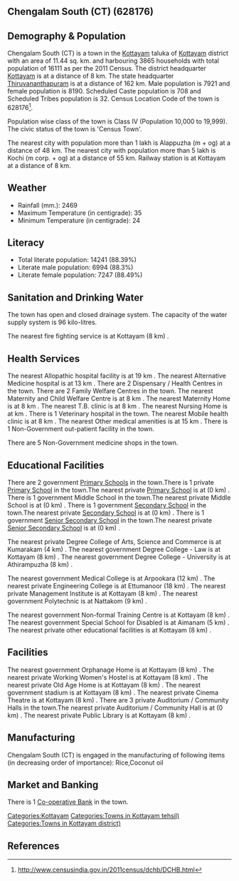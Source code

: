 {{Infobox settlement
| name=Chengalam South (CT)
| native_name=
| native_name_lang=
| other_name=
| nickname=
| settlement_type=Town
| image_skyline=
| image_alt=
| image_caption=
| pushpin_map=India Kerala
| pushpin_label_position=right
| pushpin_map_alt=
| pushpin_map_caption=Location in Kerala, India
| latd=
| latm=
| lats=
| latNS=
| longd=
| longm=
| longs=
| longEW=
| coordinates_display=inline,title
| subdivision_type=Country
| subdivision_name={{flag|India}}
| subdivision_type1=[[States and territories of India|State]]
| subdivision_name1=Kerala 
| subdivision_type2=[[List of districts of India|District]]
| subdivision_name2=Kottayam
| subdivision_type3=Tahsil
| subdivision_name3=Kottayam
| website=
| established_title=<!-- Established -->
| established_date=
| founder=
| named_for=
| government_type=
| governing_body=
| unit_pref=Metric
| area_footnotes=
| area_rank=
| area_total_km2=11.44
| elevation_footnotes=
| elevation_m=
| population_total=16111
| population_as_of=2011
| population_rank=
| population_density_km2=1408
| population_demonym=
| population_footnotes=
| demographics_type1=Languages=
| demographics1_title1=Official=
| demographics1_info1=[[Malayalam language|Malayalam]]
| timezone1=[[Indian Standard Time|IST]]
| utc_offset1==+5:30
| postal_code_type=[[Postal Index Number|PIN]]
| postal_code=
| area_code_type=Telephone code
| area_code=
| registration_plate=
| blank1_name_sec1=Nearest city
| blank1_info_sec1=[[Alappuzha (m + og)]]
| blank2_name_sec1=[[Human sex ratio|Sex ratio]]
| blank2_info_sec1=1033
| blank3_name_sec1=Literacy
| blank3_info_sec1=88.39%
| blank1_name_sec2=[[2011 Census of India|2011 census]] code
| blank1_info_sec2=628176
| footnotes=
}}

== Chengalam South (CT) (628176) ==

== Demography & Population ==

Chengalam South (CT) is a town in the [[Kottayam]] taluka of [[Kottayam]] district with an area of 11.44 sq. km. and harbouring 3865 households with total population of 16111 as per the 2011 Census. The district headquarter [[Kottayam]] is at a distance of 8 km. The state headquarter [[Thiruvananthapuram]] is at a distance of 162 km. Male population is 7921 and female population is 8190. Scheduled Caste population is 708 and Scheduled Tribes population is 32. Census Location Code of the town is 628176<ref>http://www.censusindia.gov.in/2011census/dchb/DCHB.html</ref>.

Population wise class of the town is Class IV (Population 10,000 to 19,999).
The civic status of the town is 'Census Town'.

The nearest city with population more than 1 lakh is Alappuzha (m + og) at a distance of 48 km. The nearest city with population more than 5 lakh is Kochi (m corp. + og)  at a distance of 55 km. Railway station is at Kottayam at a distance of 8 km.


== Weather ==  
* Rainfall (mm.): 2469 
* Maximum Temperature (in centigrade): 35
* Minimum Temperature (in centigrade): 24


== Literacy ==  
* Total literate population: 14241 (88.39%)
* Literate male population: 6994 (88.3%)
* Literate female population: 7247 (88.49%)


== Sanitation and Drinking Water ==  
The town has open and closed drainage system.
The capacity of the water supply system is 96 kilo-litres.

The nearest fire fighting service is at Kottayam (8 km) .


== Health Services ==
The nearest Allopathic hospital facility is at 19 km .
The nearest Alternative Medicine hospital is at 13 km .
There are 2 Dispensary / Health Centres in the town.
There are 2 Family Welfare Centres in the town.
The nearest Maternity and Child Welfare Centre is at 8 km .
The nearest Maternity Home is at 8 km .
The nearest T.B. clinic is at 8 km .
The nearest Nursing Home is at  km .
There is 1 Veterinary hospital in the town.
The nearest Mobile health clinic is at 8 km .
The nearest Other medical amenities is at 15 km .
There is 1 Non-Government out-patient facility in the town.


There are 5 Non-Government medicine shops in the town.


== Educational Facilities ==
There are 2 government [[Primary School]]s in the town.There is 1 private [[Primary School]] in the town.The nearest private [[Primary School]] is at  (0 km) .
There is 1 government Middle School in the town.The nearest private Middle School is at  (0 km) .
There is 1 government [[Secondary School]] in the town.The nearest private [[Secondary School]] is at  (0 km) .
There is 1 government [[Senior Secondary School]] in the town.The nearest private [[Senior Secondary School]] is at  (0 km) .
 
 
 
 
 
The nearest private Degree College of Arts, Science and Commerce is at Kumarakam (4 km) .
The nearest government Degree College - Law is at Kottayam (8 km) .
The nearest government Degree College - University is at Athirampuzha  (8 km) .
 
The nearest government Medical College is at Arpookara (12 km) .
The nearest private Engineering College is at Ettumanoor (18 km) .
The nearest private Management Institute is at Kottayam (8 km) .
The nearest government Polytechnic is at Nattakom (9 km) .
 
The nearest government Non-formal Training Centre is at Kottayam (8 km) .
The nearest government Special School for Disabled is at Aimanam (5 km) .
The nearest private other educational facilities is at Kottayam  (8 km) .


== Facilities ==
The nearest government Orphanage Home is at Kottayam (8 km) .
The nearest private Working Women's Hostel is at Kottayam (8 km) .
The nearest private Old Age Home is at Kottayam (8 km) .
The nearest government stadium is at Kottayam (8 km) .
The nearest private Cinema Theatre is at Kottayam (8 km) .
There are 3 private Auditorium / Community Halls in the town.The nearest private Auditorium / Community Hall is at  (0 km) .
The nearest private Public Library is at Kottayam (8 km) .


== Manufacturing ==
Chengalam South (CT) is engaged in the manufacturing of following items (in decreasing order of importance): Rice,Coconut oil


== Market and Banking ==


There is 1 [[Co-operative Bank]] in the town.




[[Categories:Kottayam]]
[[Categories:Towns in Kottayam tehsil)]]
[[Categories:Towns in Kottayam district)]]


== References ==
{{Reflist}}


